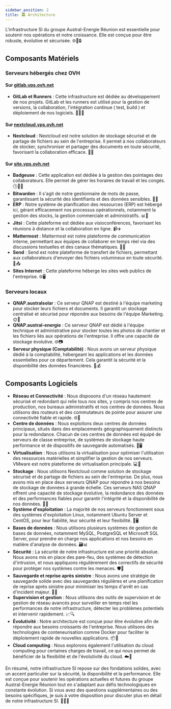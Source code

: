 ```yaml
---
sidebar_position: 2
title: 🏛️ Architecture
---
```



L'infrastructure SI du groupe Austral-Energie Réunion est essentielle pour soutenir nos opérations et notre croissance. Elle est conçue pour être robuste, évolutive et sécurisée. 🌐💼🔒

## Composants Matériels

### Serveurs hébergés chez OVH

#### Sur [gitlab.vps.ovh.net](http://gitlab.vps.ovh.net)

- **GitLab et Runners** : Cette infrastructure est dédiée au développement de nos projets. GitLab et les runners est utilisé pour la gestion de versions, la collaboration, l'intégration continue ( test, build ) et déploiement de nos logiciels. 🚀👨‍💻

#### Sur [nextcloud.vps.ovh.net](http://nextcloud.vps.ovh.net)

- **Nextcloud** : Nextcloud est notre solution de stockage sécurisé et de partage de fichiers au sein de l'entreprise. Il permet à nos collaborateurs de stocker, synchroniser et partager des documents en toute sécurité, favorisant la collaboration efficace. 📂🤝

#### Sur [site.vps.ovh.net](http://site.vps.ovh.net)

- **Badgeuse** : Cette application est dédiée à la gestion des pointages des collaborateurs. Elle permet de gérer les horaires de travail et les congés. 🕒👨‍💼
- **Bitwarden** : Il s'agit de notre gestionnaire de mots de passe, garantissant la sécurité des identifiants et des données sensibles. 🔐🔑
- **ERP** : Notre système de planification des ressources (ERP) est hébergé ici, gérant efficacement nos processus opérationnels, notamment la gestion des stocks, la gestion commerciale et administratifs. 📊🏢
- **Jitsi** : Cette plateforme est dédiée aux visioconférences, favorisant les réunions à distance et la collaboration en ligne. 📹✈️
- **Mattermost** : Mattermost est notre plateforme de communication interne, permettant aux équipes de collaborer en temps réel via des discussions textuelles et des canaux thématiques. 💬🌐
- **Send** : Send est notre plateforme de transfert de fichiers, permettant aux collaborateurs d'envoyer des fichiers volumineux en toute sécurité. 📂📤
- **Sites Internet** : Cette plateforme héberge les sites web publics de l'entreprise. 🌐🖥️

### Serveurs locaux

- **QNAP.australsolar** : Ce serveur QNAP est destiné à l'équipe marketing pour stocker leurs fichiers et documents. Il garantit un stockage centralisé et sécurisé pour répondre aux besoins de l'équipe Marketing. 🌞📂
- **QNAP.austral-energie** : Ce serveur QNAP est dédié à l'équipe technique et administrative pour stocker toutes les photos de chantier et les fichiers liés aux opérations de l'entreprise. Il offre une capacité de stockage évolutive. 🌐📷
- **Serveur physique (Comptabilité)** : Nous avons un serveur physique dédié à la comptabilité, hébergeant les applications et les données essentielles pour ce département. Cela garantit la sécurité et la disponibilité des données financières. 💼💰

## Composants Logiciels

- **Réseau et Connectivité** : Nous disposons d'un réseau hautement sécurisé et redondant qui relie tous nos sites, y compris nos centres de production, nos bureaux administratifs et nos centres de données. Nous utilisons des routeurs et des commutateurs de pointe pour assurer une connectivité fiable et rapide. 🌐🔌
- **Centre de données** : Nous exploitons deux centres de données principaux, situés dans des emplacements géographiquement distincts pour la redondance. Chacun de ces centres de données est équipé de serveurs de classe entreprise, de systèmes de stockage haute performance et de dispositifs de sauvegarde automatisés. 🏢🖥️
- **Virtualisation** : Nous utilisons la virtualisation pour optimiser l'utilisation des ressources matérielles et simplifier la gestion de nos serveurs. VMware est notre plateforme de virtualisation principale. 💻🔮
- **Stockage** : Nous utilisons Nextcloud comme solution de stockage sécurisé et de partage de fichiers au sein de l'entreprise. De plus, nous avons mis en place deux serveurs QNAP pour répondre à nos besoins de stockage de données à grande échelle. Ces serveurs NAS QNAP offrent une capacité de stockage évolutive, la redondance des données et des performances fiables pour garantir l'intégrité et la disponibilité de nos données. 📂💾
- **Système d'exploitation** : La majorité de nos serveurs fonctionnent sous des systèmes d'exploitation Linux, notamment Ubuntu Server et CentOS, pour leur fiabilité, leur sécurité et leur flexibilité. 🐧🖥️
- **Bases de données** : Nous utilisons plusieurs systèmes de gestion de bases de données, notamment MySQL, PostgreSQL et Microsoft SQL Server, pour prendre en charge nos applications et nos besoins en matière d'analyse de données. 🗃️📊
- **Sécurité** : La sécurité de notre infrastructure est une priorité absolue. Nous avons mis en place des pare-feu, des systèmes de détection d'intrusion, et nous appliquons régulièrement des correctifs de sécurité pour protéger nos systèmes contre les menaces. 🛡️🚫
- **Sauvegarde et reprise après sinistre** : Nous avons une stratégie de sauvegarde solide avec des sauvegardes régulières et une planification de reprise après sinistre pour minimiser les temps d'arrêt en cas d'incident majeur. 📂🔄
- **Supervision et gestion** : Nous utilisons des outils de supervision et de gestion de réseau avancés pour surveiller en temps réel les performances de notre infrastructure, détecter les problèmes potentiels et intervenir rapidement. 📈🔍
- **Évolutivité** : Notre architecture est conçue pour être évolutive afin de répondre aux besoins croissants de l'entreprise. Nous utilisons des technologies de conteneurisation comme Docker pour faciliter le déploiement rapide de nouvelles applications. 📦🚀
- **Cloud computing** : Nous explorons également l'utilisation du cloud computing pour certaines charges de travail, ce qui nous permet de bénéficier de la flexibilité et de l'évolutivité du cloud. ☁️🚀

En résumé, notre infrastructure SI repose sur des fondations solides, avec un accent particulier sur la sécurité, la disponibilité et la performance. Elle est conçue pour soutenir les opérations actuelles et futures du groupe Austral-Energie Réunion tout en s'adaptant aux défis technologiques en constante évolution. Si vous avez des questions supplémentaires ou des besoins spécifiques, je suis à votre disposition pour discuter plus en détail de notre infrastructure SI. 🌟👨‍💼